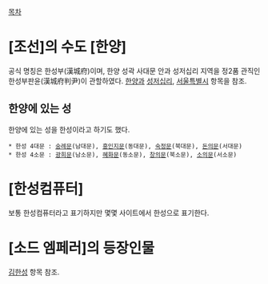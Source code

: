 [[목차]]
= [조선]의 수도 [한양] =
공식 명칭은 한성부(漢城府)이며, 한양 성곽 사대문 안과 성저십리 지역을 정2품 관직인 한성부판윤(漢城府判尹)이 관할하였다. [[한양]]과 [[성저십리]], [[서울특별시]] 항목을 참조.

== 한양에 있는 성 ==
한양에 있는 성을 한성이라고 하기도 했다. 

 * 한성 4대문 : [[숭례문]](남대문), [[흥인지문]](동대문), [[숙정문]](북대문), [[돈의문]](서대문)
 * 한성 4소문 : [[광희문]](남소문), [[혜화문]](동소문), [[창의문]](북소문), [[소의문]](서소문)

= [한성컴퓨터] =
보통 한성컴퓨터라고 표기하지만 몇몇 사이트에서 한성으로 표기한다.

= [소드 엠페러]의 등장인물 =
[[김한성]] 항목 참조.
